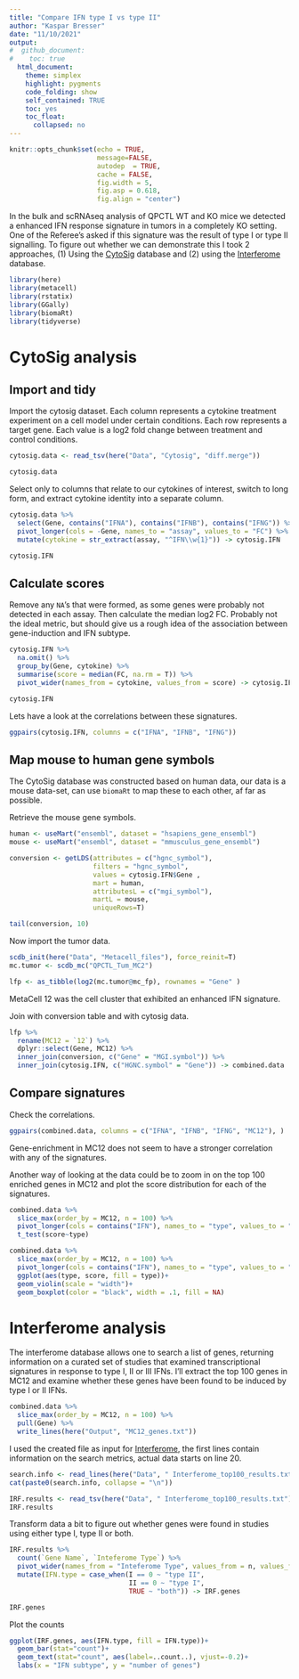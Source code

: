 ```yaml
---
title: "Compare IFN type I vs type II"
author: "Kaspar Bresser"
date: "11/10/2021"
output: 
#  github_document:
#    toc: true
  html_document: 
    theme: simplex
    highlight: pygments
    code_folding: show
    self_contained: TRUE
    toc: yes
    toc_float:
      collapsed: no
---
```




```r
knitr::opts_chunk$set(echo = TRUE,
                      message=FALSE,
                      autodep  = TRUE,
                      cache = FALSE,
                      fig.width = 5,
                      fig.asp = 0.618,
                      fig.align = "center")
```

In the bulk and scRNAseq analysis of QPCTL WT and KO mice we detected a enhanced IFN response signature in tumors in a completely KO setting. One of the Referee's asked if this signature was the result of type I or type II signalling. To figure out whether we can demonstrate this I took 2 approaches, (1) Using the [CytoSig](https://cytosig.ccr.cancer.gov/) database and (2) using the [Interferome](http://www.interferome.org/interferome/home.jspx) database. 

```r
library(here)
library(metacell)
library(rstatix)
library(GGally)
library(biomaRt)
library(tidyverse)
```

# CytoSig analysis

## Import and tidy

Import the cytosig dataset. Each column represents a cytokine treatment experiment on a cell model under certain conditions. Each row represents a target gene. Each value is a log2 fold change between treatment and control conditions. 


```r
cytosig.data <- read_tsv(here("Data", "Cytosig", "diff.merge"))

cytosig.data
```

Select only to columns that relate to our cytokines of interest, switch to long form, and extract cytokine identity into a separate column. 

```r
cytosig.data %>% 
  select(Gene, contains("IFNA"), contains("IFNB"), contains("IFNG")) %>% 
  pivot_longer(cols = -Gene, names_to = "assay", values_to = "FC") %>% 
  mutate(cytokine = str_extract(assay, "^IFN\\w{1}")) -> cytosig.IFN

cytosig.IFN
```

## Calculate scores

Remove any `NA`'s that were formed, as some genes were probably not detected in each assay. Then calculate the median log2 FC. Probably not the ideal metric, but should give us a rough idea of the association between gene-induction and IFN subtype. 

```r
cytosig.IFN %>% 
  na.omit() %>% 
  group_by(Gene, cytokine) %>% 
  summarise(score = median(FC, na.rm = T)) %>% 
  pivot_wider(names_from = cytokine, values_from = score) -> cytosig.IFN

cytosig.IFN
```


Lets have a look at the correlations between these signatures. 

```r
ggpairs(cytosig.IFN, columns = c("IFNA", "IFNB", "IFNG"))
```

## Map mouse to human gene symbols

The CytoSig database was constructed based on human data, our data is a mouse data-set, can use `biomaRt` to map these to each other, af far as possible. 

Retrieve the mouse gene symbols. 

```r
human <- useMart("ensembl", dataset = "hsapiens_gene_ensembl")
mouse <- useMart("ensembl", dataset = "mmusculus_gene_ensembl")

conversion <- getLDS(attributes = c("hgnc_symbol"), 
                     filters = "hgnc_symbol", 
                     values = cytosig.IFN$Gene , 
                     mart = human, 
                     attributesL = c("mgi_symbol"), 
                     martL = mouse, 
                     uniqueRows=T)

tail(conversion, 10)
```


Now import the tumor data.

```r
scdb_init(here("Data", "Metacell_files"), force_reinit=T)
mc.tumor <- scdb_mc("QPCTL_Tum_MC2")

lfp <- as_tibble(log2(mc.tumor@mc_fp), rownames = "Gene" )
```

MetaCell 12 was the cell cluster that exhibited an enhanced IFN signature.

Join with conversion table and with cytosig data.

```r
lfp %>% 
  rename(MC12 = `12`) %>% 
  dplyr::select(Gene, MC12) %>% 
  inner_join(conversion, c("Gene" = "MGI.symbol")) %>% 
  inner_join(cytosig.IFN, c("HGNC.symbol" = "Gene")) -> combined.data
```

## Compare signatures

Check the correlations.

```r
ggpairs(combined.data, columns = c("IFNA", "IFNB", "IFNG", "MC12"), )
```


Gene-enrichment in MC12 does not seem to have a stronger correlation with any of the signatures. 

Another way of looking at the data could be to zoom in on the top 100 enriched genes in MC12 and plot the score distribution for each of the signatures.

```r
combined.data %>% 
  slice_max(order_by = MC12, n = 100) %>% 
  pivot_longer(cols = contains("IFN"), names_to = "type", values_to = "score") %>% 
  t_test(score~type)

combined.data %>% 
  slice_max(order_by = MC12, n = 100) %>% 
  pivot_longer(cols = contains("IFN"), names_to = "type", values_to = "score") %>% 
  ggplot(aes(type, score, fill = type))+
  geom_violin(scale = "width")+
  geom_boxplot(color = "black", width = .1, fill = NA)
```


# Interferome analysis

The interferome database allows one to search a list of genes, returning information on a curated set of studies that examined transcriptional signatures in response to type I, II or III IFNs. I'll extract the top 100 genes in MC12 and examine whether these genes have been found to be induced by type I or II IFNs. 

```r
combined.data %>% 
  slice_max(order_by = MC12, n = 100) %>% 
  pull(Gene) %>% 
  write_lines(here("Output", "MC12_genes.txt"))
```


I used the created file as input for [Interferome](http://www.interferome.org/interferome/home.jspx), the first lines contain information on the search metrics, actual data starts on line 20. 

```r
search.info <- read_lines(here("Data", " Interferome_top100_results.txt"), n_max = 19)
cat(paste0(search.info, collapse = "\n"))

IRF.results <- read_tsv(here("Data", " Interferome_top100_results.txt"), skip = 19 )
IRF.results
```

Transform data a bit to figure out whether genes were found in studies using either type I, type II or both.

```r

IRF.results %>% 
  count(`Gene Name`, `Inteferome Type`) %>% 
  pivot_wider(names_from = "Inteferome Type", values_from = n, values_fill =  0) %>% 
  mutate(IFN.type = case_when(I == 0 ~ "type II",
                              II == 0 ~ "type I",
                              TRUE ~ "both")) -> IRF.genes 

IRF.genes
```

Plot the counts

```r
ggplot(IRF.genes, aes(IFN.type, fill = IFN.type))+
  geom_bar(stat="count")+
  geom_text(stat="count", aes(label=..count..), vjust=-0.2)+
  labs(x = "IFN subtype", y = "number of genes")
```


